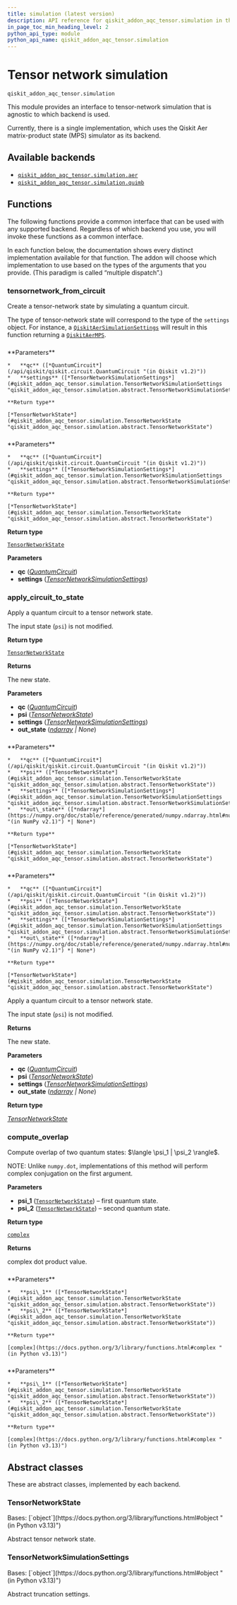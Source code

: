 ```yaml
---
title: simulation (latest version)
description: API reference for qiskit_addon_aqc_tensor.simulation in the latest version of qiskit-addon-aqc-tensor
in_page_toc_min_heading_level: 2
python_api_type: module
python_api_name: qiskit_addon_aqc_tensor.simulation
---
```


<span id="module-qiskit_addon_aqc_tensor.simulation" />

<span id="tensor-network-simulation-qiskit-addon-aqc-tensor-simulation" />

# Tensor network simulation

`qiskit_addon_aqc_tensor.simulation`

This module provides an interface to tensor-network simulation that is agnostic to which backend is used.

Currently, there is a single implementation, which uses the Qiskit Aer matrix-product state (MPS) simulator as its backend.

## Available backends

*   [`qiskit_addon_aqc_tensor.simulation.aer`](simulation-aer#module-qiskit_addon_aqc_tensor.simulation.aer "qiskit_addon_aqc_tensor.simulation.aer")
*   [`qiskit_addon_aqc_tensor.simulation.quimb`](simulation-quimb#module-qiskit_addon_aqc_tensor.simulation.quimb "qiskit_addon_aqc_tensor.simulation.quimb")

## Functions

The following functions provide a common interface that can be used with any supported backend. Regardless of which backend you use, you will invoke these functions as a common interface.

In each function below, the documentation shows every distinct implementation available for that function. The addon will choose which implementation to use based on the types of the arguments that you provide. (This paradigm is called “multiple dispatch”.)

### tensornetwork\_from\_circuit

<Function id="qiskit_addon_aqc_tensor.simulation.tensornetwork_from_circuit" github="https://github.com/Qiskit/qiskit-addon-aqc-tensor/tree/stable/0.1/qiskit_addon_aqc_tensor/simulation/abstract.py" signature="tensornetwork_from_circuit(qc, settings, /)">
  Create a tensor-network state by simulating a quantum circuit.

  The type of tensor-network state will correspond to the type of the `settings` object. For instance, a [`QiskitAerSimulationSettings`](simulation-aer-qiskit-aer-simulation-settings "qiskit_addon_aqc_tensor.simulation.aer.QiskitAerSimulationSettings") will result in this function returning a [`QiskitAerMPS`](simulation-aer-qiskit-aer-mps "qiskit_addon_aqc_tensor.simulation.aer.QiskitAerMPS").

  ###

  <Function github="https://github.com/Qiskit/qiskit-addon-aqc-tensor/tree/stable/0.1/qiskit_addon_aqc_tensor/simulation/abstract.py" signature="tensornetwork_from_circuit(qc: [qiskit.circuit.quantumcircuit.QuantumCircuit](/api/qiskit/qiskit.circuit.QuantumCircuit '(in Qiskit v1.2)'), settings: [qiskit_addon_aqc_tensor.simulation.aer.simulation.QiskitAerSimulationSettings](simulation-aer-qiskit-aer-simulation-settings 'qiskit_addon_aqc_tensor.simulation.aer.simulation.QiskitAerSimulationSettings') | plum.type.ModuleType[[qiskit_aer.AerSimulator](https://qiskit.github.io/qiskit-aer/stubs/qiskit_aer.AerSimulator.html#qiskit_aer.AerSimulator '(in Qiskit Aer v0.15.0)')], /, *, out_state: [numpy.ndarray](https://numpy.org/doc/stable/reference/generated/numpy.ndarray.html#numpy.ndarray '(in NumPy v2.1)') | [None](https://docs.python.org/3/library/constants.html#None '(in Python v3.13)') = None) → [qiskit_addon_aqc_tensor.simulation.aer.state.QiskitAerMPS](simulation-aer-qiskit-aer-mps 'qiskit_addon_aqc_tensor.simulation.aer.state.QiskitAerMPS')">
    **Parameters**

    *   **qc** ([*QuantumCircuit*](/api/qiskit/qiskit.circuit.QuantumCircuit "(in Qiskit v1.2)"))
    *   **settings** ([*TensorNetworkSimulationSettings*](#qiskit_addon_aqc_tensor.simulation.TensorNetworkSimulationSettings "qiskit_addon_aqc_tensor.simulation.abstract.TensorNetworkSimulationSettings"))

    **Return type**

    [*TensorNetworkState*](#qiskit_addon_aqc_tensor.simulation.TensorNetworkState "qiskit_addon_aqc_tensor.simulation.abstract.TensorNetworkState")
  </Function>

  ###

  <Function github="https://github.com/Qiskit/qiskit-addon-aqc-tensor/tree/stable/0.1/qiskit_addon_aqc_tensor/simulation/abstract.py" signature="tensornetwork_from_circuit(qc: [qiskit.circuit.quantumcircuit.QuantumCircuit](/api/qiskit/qiskit.circuit.QuantumCircuit '(in Qiskit v1.2)'), settings: [qiskit_addon_aqc_tensor.simulation.quimb.QuimbSimulator](simulation-quimb-quimb-simulator 'qiskit_addon_aqc_tensor.simulation.quimb.QuimbSimulator'), /) → [quimb.tensor.Circuit](https://quimb.readthedocs.io/en/latest/autoapi/quimb/tensor/index.html#quimb.tensor.Circuit '(in quimb v1.9)')">
    **Parameters**

    *   **qc** ([*QuantumCircuit*](/api/qiskit/qiskit.circuit.QuantumCircuit "(in Qiskit v1.2)"))
    *   **settings** ([*TensorNetworkSimulationSettings*](#qiskit_addon_aqc_tensor.simulation.TensorNetworkSimulationSettings "qiskit_addon_aqc_tensor.simulation.abstract.TensorNetworkSimulationSettings"))

    **Return type**

    [*TensorNetworkState*](#qiskit_addon_aqc_tensor.simulation.TensorNetworkState "qiskit_addon_aqc_tensor.simulation.abstract.TensorNetworkState")
  </Function>

  **Return type**

  [`TensorNetworkState`](#qiskit_addon_aqc_tensor.simulation.TensorNetworkState "qiskit_addon_aqc_tensor.simulation.abstract.TensorNetworkState")

  **Parameters**

  *   **qc** ([*QuantumCircuit*](/api/qiskit/qiskit.circuit.QuantumCircuit "(in Qiskit v1.2)"))
  *   **settings** ([*TensorNetworkSimulationSettings*](#qiskit_addon_aqc_tensor.simulation.TensorNetworkSimulationSettings "qiskit_addon_aqc_tensor.simulation.abstract.TensorNetworkSimulationSettings"))
</Function>

### apply\_circuit\_to\_state

<Function id="qiskit_addon_aqc_tensor.simulation.apply_circuit_to_state" github="https://github.com/Qiskit/qiskit-addon-aqc-tensor/tree/stable/0.1/qiskit_addon_aqc_tensor/simulation/abstract.py" signature="apply_circuit_to_state(qc, psi, settings, /, *, out_state=None)">
  Apply a quantum circuit to a tensor network state.

  The input state (`psi`) is not modified.

  **Return type**

  [`TensorNetworkState`](#qiskit_addon_aqc_tensor.simulation.TensorNetworkState "qiskit_addon_aqc_tensor.simulation.abstract.TensorNetworkState")

  **Returns**

  The new state.

  **Parameters**

  *   **qc** ([*QuantumCircuit*](/api/qiskit/qiskit.circuit.QuantumCircuit "(in Qiskit v1.2)"))
  *   **psi** ([*TensorNetworkState*](#qiskit_addon_aqc_tensor.simulation.TensorNetworkState "qiskit_addon_aqc_tensor.simulation.abstract.TensorNetworkState"))
  *   **settings** ([*TensorNetworkSimulationSettings*](#qiskit_addon_aqc_tensor.simulation.TensorNetworkSimulationSettings "qiskit_addon_aqc_tensor.simulation.abstract.TensorNetworkSimulationSettings"))
  *   **out\_state** ([*ndarray*](https://numpy.org/doc/stable/reference/generated/numpy.ndarray.html#numpy.ndarray "(in NumPy v2.1)") *| None*)

  ###

  <Function github="https://github.com/Qiskit/qiskit-addon-aqc-tensor/tree/stable/0.1/qiskit_addon_aqc_tensor/simulation/abstract.py" signature="apply_circuit_to_state(qc: [qiskit.circuit.quantumcircuit.QuantumCircuit](/api/qiskit/qiskit.circuit.QuantumCircuit '(in Qiskit v1.2)'), psi: [qiskit_addon_aqc_tensor.simulation.aer.state.QiskitAerMPS](simulation-aer-qiskit-aer-mps 'qiskit_addon_aqc_tensor.simulation.aer.state.QiskitAerMPS'), settings: [qiskit_addon_aqc_tensor.simulation.aer.simulation.QiskitAerSimulationSettings](simulation-aer-qiskit-aer-simulation-settings 'qiskit_addon_aqc_tensor.simulation.aer.simulation.QiskitAerSimulationSettings') | plum.type.ModuleType[[qiskit_aer.AerSimulator](https://qiskit.github.io/qiskit-aer/stubs/qiskit_aer.AerSimulator.html#qiskit_aer.AerSimulator '(in Qiskit Aer v0.15.0)')], /, *, out_state: [numpy.ndarray](https://numpy.org/doc/stable/reference/generated/numpy.ndarray.html#numpy.ndarray '(in NumPy v2.1)') | [None](https://docs.python.org/3/library/constants.html#None '(in Python v3.13)') = None) → [qiskit_addon_aqc_tensor.simulation.aer.state.QiskitAerMPS](simulation-aer-qiskit-aer-mps 'qiskit_addon_aqc_tensor.simulation.aer.state.QiskitAerMPS')">
    **Parameters**

    *   **qc** ([*QuantumCircuit*](/api/qiskit/qiskit.circuit.QuantumCircuit "(in Qiskit v1.2)"))
    *   **psi** ([*TensorNetworkState*](#qiskit_addon_aqc_tensor.simulation.TensorNetworkState "qiskit_addon_aqc_tensor.simulation.abstract.TensorNetworkState"))
    *   **settings** ([*TensorNetworkSimulationSettings*](#qiskit_addon_aqc_tensor.simulation.TensorNetworkSimulationSettings "qiskit_addon_aqc_tensor.simulation.abstract.TensorNetworkSimulationSettings"))
    *   **out\_state** ([*ndarray*](https://numpy.org/doc/stable/reference/generated/numpy.ndarray.html#numpy.ndarray "(in NumPy v2.1)") *| None*)

    **Return type**

    [*TensorNetworkState*](#qiskit_addon_aqc_tensor.simulation.TensorNetworkState "qiskit_addon_aqc_tensor.simulation.abstract.TensorNetworkState")
  </Function>

  ###

  <Function github="https://github.com/Qiskit/qiskit-addon-aqc-tensor/tree/stable/0.1/qiskit_addon_aqc_tensor/simulation/abstract.py" signature="apply_circuit_to_state(qc: [qiskit.circuit.quantumcircuit.QuantumCircuit](/api/qiskit/qiskit.circuit.QuantumCircuit '(in Qiskit v1.2)'), circ0: plum.type.ModuleType[[quimb.tensor.Circuit](https://quimb.readthedocs.io/en/latest/autoapi/quimb/tensor/index.html#quimb.tensor.Circuit '(in quimb v1.9)')], settings: [qiskit_addon_aqc_tensor.simulation.quimb.QuimbSimulator](simulation-quimb-quimb-simulator 'qiskit_addon_aqc_tensor.simulation.quimb.QuimbSimulator'), /, *, out_state: [numpy.ndarray](https://numpy.org/doc/stable/reference/generated/numpy.ndarray.html#numpy.ndarray '(in NumPy v2.1)') | [None](https://docs.python.org/3/library/constants.html#None '(in Python v3.13)') = None) → [quimb.tensor.Circuit](https://quimb.readthedocs.io/en/latest/autoapi/quimb/tensor/index.html#quimb.tensor.Circuit '(in quimb v1.9)')">
    **Parameters**

    *   **qc** ([*QuantumCircuit*](/api/qiskit/qiskit.circuit.QuantumCircuit "(in Qiskit v1.2)"))
    *   **psi** ([*TensorNetworkState*](#qiskit_addon_aqc_tensor.simulation.TensorNetworkState "qiskit_addon_aqc_tensor.simulation.abstract.TensorNetworkState"))
    *   **settings** ([*TensorNetworkSimulationSettings*](#qiskit_addon_aqc_tensor.simulation.TensorNetworkSimulationSettings "qiskit_addon_aqc_tensor.simulation.abstract.TensorNetworkSimulationSettings"))
    *   **out\_state** ([*ndarray*](https://numpy.org/doc/stable/reference/generated/numpy.ndarray.html#numpy.ndarray "(in NumPy v2.1)") *| None*)

    **Return type**

    [*TensorNetworkState*](#qiskit_addon_aqc_tensor.simulation.TensorNetworkState "qiskit_addon_aqc_tensor.simulation.abstract.TensorNetworkState")
  </Function>

  Apply a quantum circuit to a tensor network state.

  The input state (`psi`) is not modified.

  **Returns**

  The new state.

  **Parameters**

  *   **qc** ([*QuantumCircuit*](/api/qiskit/qiskit.circuit.QuantumCircuit "(in Qiskit v1.2)"))
  *   **psi** ([*TensorNetworkState*](#qiskit_addon_aqc_tensor.simulation.TensorNetworkState "qiskit_addon_aqc_tensor.simulation.abstract.TensorNetworkState"))
  *   **settings** ([*TensorNetworkSimulationSettings*](#qiskit_addon_aqc_tensor.simulation.TensorNetworkSimulationSettings "qiskit_addon_aqc_tensor.simulation.abstract.TensorNetworkSimulationSettings"))
  *   **out\_state** ([*ndarray*](https://numpy.org/doc/stable/reference/generated/numpy.ndarray.html#numpy.ndarray "(in NumPy v2.1)") *| None*)

  **Return type**

  [*TensorNetworkState*](#qiskit_addon_aqc_tensor.simulation.TensorNetworkState "qiskit_addon_aqc_tensor.simulation.abstract.TensorNetworkState")
</Function>

### compute\_overlap

<Function id="qiskit_addon_aqc_tensor.simulation.compute_overlap" github="https://github.com/Qiskit/qiskit-addon-aqc-tensor/tree/stable/0.1/qiskit_addon_aqc_tensor/simulation/abstract.py" signature="compute_overlap(psi_1, psi_2, /)">
  Compute overlap of two quantum states: $\langle \psi_1 | \psi_2 \rangle$.

  NOTE: Unlike `numpy.dot`, implementations of this method will perform complex conjugation on the first argument.

  **Parameters**

  *   **psi\_1** ([`TensorNetworkState`](#qiskit_addon_aqc_tensor.simulation.TensorNetworkState "qiskit_addon_aqc_tensor.simulation.abstract.TensorNetworkState")) – first quantum state.
  *   **psi\_2** ([`TensorNetworkState`](#qiskit_addon_aqc_tensor.simulation.TensorNetworkState "qiskit_addon_aqc_tensor.simulation.abstract.TensorNetworkState")) – second quantum state.

  **Return type**

  [`complex`](https://docs.python.org/3/library/functions.html#complex "(in Python v3.13)")

  **Returns**

  complex dot product value.

  ###

  <Function github="https://github.com/Qiskit/qiskit-addon-aqc-tensor/tree/stable/0.1/qiskit_addon_aqc_tensor/simulation/abstract.py" signature="compute_overlap(mps1: [qiskit_addon_aqc_tensor.simulation.aer.state.QiskitAerMPS](simulation-aer-qiskit-aer-mps 'qiskit_addon_aqc_tensor.simulation.aer.state.QiskitAerMPS'), mps2: [qiskit_addon_aqc_tensor.simulation.aer.state.QiskitAerMPS](simulation-aer-qiskit-aer-mps 'qiskit_addon_aqc_tensor.simulation.aer.state.QiskitAerMPS'), /) → [complex](https://docs.python.org/3/library/functions.html#complex '(in Python v3.13)')">
    **Parameters**

    *   **psi\_1** ([*TensorNetworkState*](#qiskit_addon_aqc_tensor.simulation.TensorNetworkState "qiskit_addon_aqc_tensor.simulation.abstract.TensorNetworkState"))
    *   **psi\_2** ([*TensorNetworkState*](#qiskit_addon_aqc_tensor.simulation.TensorNetworkState "qiskit_addon_aqc_tensor.simulation.abstract.TensorNetworkState"))

    **Return type**

    [complex](https://docs.python.org/3/library/functions.html#complex "(in Python v3.13)")
  </Function>

  ###

  <Function github="https://github.com/Qiskit/qiskit-addon-aqc-tensor/tree/stable/0.1/qiskit_addon_aqc_tensor/simulation/abstract.py" signature="compute_overlap(circ1: plum.type.ModuleType[[quimb.tensor.Circuit](https://quimb.readthedocs.io/en/latest/autoapi/quimb/tensor/index.html#quimb.tensor.Circuit '(in quimb v1.9)')], circ2: plum.type.ModuleType[[quimb.tensor.Circuit](https://quimb.readthedocs.io/en/latest/autoapi/quimb/tensor/index.html#quimb.tensor.Circuit '(in quimb v1.9)')], /) → [complex](https://docs.python.org/3/library/functions.html#complex '(in Python v3.13)')">
    **Parameters**

    *   **psi\_1** ([*TensorNetworkState*](#qiskit_addon_aqc_tensor.simulation.TensorNetworkState "qiskit_addon_aqc_tensor.simulation.abstract.TensorNetworkState"))
    *   **psi\_2** ([*TensorNetworkState*](#qiskit_addon_aqc_tensor.simulation.TensorNetworkState "qiskit_addon_aqc_tensor.simulation.abstract.TensorNetworkState"))

    **Return type**

    [complex](https://docs.python.org/3/library/functions.html#complex "(in Python v3.13)")
  </Function>
</Function>

## Abstract classes

These are abstract classes, implemented by each backend.

### TensorNetworkState

<Class id="qiskit_addon_aqc_tensor.simulation.TensorNetworkState" github="https://github.com/Qiskit/qiskit-addon-aqc-tensor/tree/stable/0.1/qiskit_addon_aqc_tensor/simulation/abstract.py#L24-L25" signature="TensorNetworkState" modifiers="class">
  Bases: [`object`](https://docs.python.org/3/library/functions.html#object "(in Python v3.13)")

  Abstract tensor network state.
</Class>

### TensorNetworkSimulationSettings

<Class id="qiskit_addon_aqc_tensor.simulation.TensorNetworkSimulationSettings" github="https://github.com/Qiskit/qiskit-addon-aqc-tensor/tree/stable/0.1/qiskit_addon_aqc_tensor/simulation/abstract.py#L28-L29" signature="TensorNetworkSimulationSettings" modifiers="class">
  Bases: [`object`](https://docs.python.org/3/library/functions.html#object "(in Python v3.13)")

  Abstract truncation settings.
</Class>

